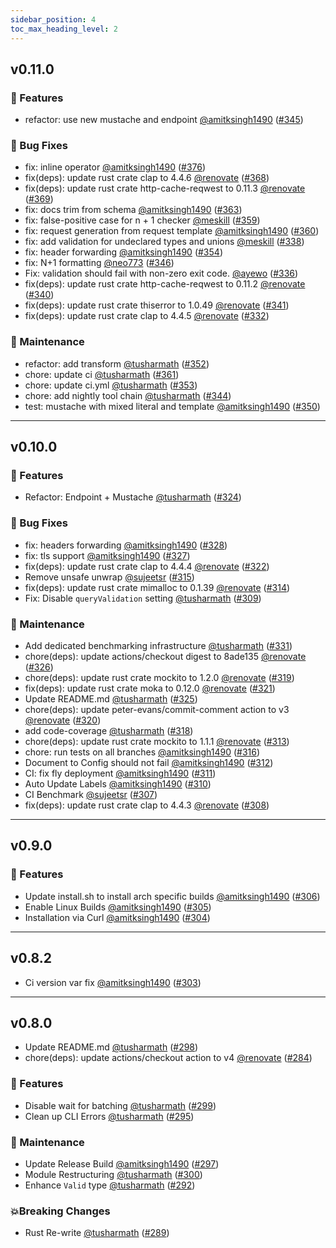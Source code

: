 ```yaml
---
sidebar_position: 4
toc_max_heading_level: 2
---
```



<VersionUpdateCard />

## v0.11.0 

### 🚀 Features


- refactor: use new mustache and endpoint [@amitksingh1490](https://github.com/amitksingh1490) ([#345](https://github.com/tailcallhq/tailcall/pull/345))

### 🐛 Bug Fixes

- fix: inline operator [@amitksingh1490](https://github.com/amitksingh1490) ([#376](https://github.com/tailcallhq/tailcall/pull/376))
- fix(deps): update rust crate clap to 4.4.6 [@renovate](https://github.com/renovate) ([#368](https://github.com/tailcallhq/tailcall/pull/368))
- fix(deps): update rust crate http-cache-reqwest to 0.11.3 [@renovate](https://github.com/renovate) ([#369](https://github.com/tailcallhq/tailcall/pull/369))
- fix: docs trim from schema [@amitksingh1490](https://github.com/amitksingh1490) ([#363](https://github.com/tailcallhq/tailcall/pull/363))
- fix: false-positive case for n + 1 checker [@meskill](https://github.com/meskill) ([#359](https://github.com/tailcallhq/tailcall/pull/359))
- fix: request generation from request template [@amitksingh1490](https://github.com/amitksingh1490) ([#360](https://github.com/tailcallhq/tailcall/pull/360))
- fix: add validation for undeclared types and unions [@meskill](https://github.com/meskill) ([#338](https://github.com/tailcallhq/tailcall/pull/338))
- fix: header forwarding [@amitksingh1490](https://github.com/amitksingh1490) ([#354](https://github.com/tailcallhq/tailcall/pull/354))
- fix: N+1 formatting [@neo773](https://github.com/neo773) ([#346](https://github.com/tailcallhq/tailcall/pull/346))
- Fix: validation should fail with non-zero exit code. [@ayewo](https://github.com/ayewo) ([#336](https://github.com/tailcallhq/tailcall/pull/336))
- fix(deps): update rust crate http-cache-reqwest to 0.11.2 [@renovate](https://github.com/renovate) ([#340](https://github.com/tailcallhq/tailcall/pull/340))
- fix(deps): update rust crate thiserror to 1.0.49 [@renovate](https://github.com/renovate) ([#341](https://github.com/tailcallhq/tailcall/pull/341))
- fix(deps): update rust crate clap to 4.4.5 [@renovate](https://github.com/renovate) ([#332](https://github.com/tailcallhq/tailcall/pull/332))

### 🧰 Maintenance
- refactor: add transform [@tusharmath](https://github.com/tusharmath) ([#352](https://github.com/tailcallhq/tailcall/pull/352))
- chore: update ci [@tusharmath](https://github.com/tusharmath) ([#361](https://github.com/tailcallhq/tailcall/pull/361))
- chore: update ci.yml [@tusharmath](https://github.com/tusharmath) ([#353](https://github.com/tailcallhq/tailcall/pull/353))
- chore: add nightly tool chain [@tusharmath](https://github.com/tusharmath) ([#344](https://github.com/tailcallhq/tailcall/pull/344))
- test: mustache with mixed literal and template [@amitksingh1490](https://github.com/amitksingh1490) ([#350](https://github.com/tailcallhq/tailcall/pull/350))


---
## v0.10.0 

### 🚀 Features

- Refactor: Endpoint + Mustache [@tusharmath](https://github.com/tusharmath) ([#324](https://github.com/tailcallhq/tailcall/pull/324))

### 🐛 Bug Fixes

- fix: headers forwarding [@amitksingh1490](https://github.com/amitksingh1490) ([#328](https://github.com/tailcallhq/tailcall/pull/328))
- fix: tls support [@amitksingh1490](https://github.com/amitksingh1490) ([#327](https://github.com/tailcallhq/tailcall/pull/327))
- fix(deps): update rust crate clap to 4.4.4 [@renovate](https://github.com/renovate) ([#322](https://github.com/tailcallhq/tailcall/pull/322))
- Remove unsafe unwrap [@sujeetsr](https://github.com/sujeetsr) ([#315](https://github.com/tailcallhq/tailcall/pull/315))
- fix(deps): update rust crate mimalloc to 0.1.39 [@renovate](https://github.com/renovate) ([#314](https://github.com/tailcallhq/tailcall/pull/314))
- Fix: Disable `queryValidation` setting [@tusharmath](https://github.com/tusharmath) ([#309](https://github.com/tailcallhq/tailcall/pull/309))

### 🧰 Maintenance

- Add dedicated benchmarking infrastructure [@tusharmath](https://github.com/tusharmath) ([#331](https://github.com/tailcallhq/tailcall/pull/331))
- chore(deps): update actions/checkout digest to 8ade135 [@renovate](https://github.com/renovate) ([#326](https://github.com/tailcallhq/tailcall/pull/326))
- chore(deps): update rust crate mockito to 1.2.0 [@renovate](https://github.com/renovate) ([#319](https://github.com/tailcallhq/tailcall/pull/319))
- fix(deps): update rust crate moka to 0.12.0 [@renovate](https://github.com/renovate) ([#321](https://github.com/tailcallhq/tailcall/pull/321))
- Update README.md [@tusharmath](https://github.com/tusharmath) ([#325](https://github.com/tailcallhq/tailcall/pull/325))
- chore(deps): update peter-evans/commit-comment action to v3 [@renovate](https://github.com/renovate) ([#320](https://github.com/tailcallhq/tailcall/pull/320))
- add code-coverage [@tusharmath](https://github.com/tusharmath) ([#318](https://github.com/tailcallhq/tailcall/pull/318))
- chore(deps): update rust crate mockito to 1.1.1 [@renovate](https://github.com/renovate) ([#313](https://github.com/tailcallhq/tailcall/pull/313))
- chore: run tests on all branches [@amitksingh1490](https://github.com/amitksingh1490) ([#316](https://github.com/tailcallhq/tailcall/pull/316))
- Document to Config should not fail [@amitksingh1490](https://github.com/amitksingh1490) ([#312](https://github.com/tailcallhq/tailcall/pull/312))
- CI: fix fly deployment [@amitksingh1490](https://github.com/amitksingh1490) ([#311](https://github.com/tailcallhq/tailcall/pull/311))
- Auto Update Labels [@amitksingh1490](https://github.com/amitksingh1490) ([#310](https://github.com/tailcallhq/tailcall/pull/310))
- CI Benchmark [@sujeetsr](https://github.com/sujeetsr) ([#307](https://github.com/tailcallhq/tailcall/pull/307))
- fix(deps): update rust crate clap to 4.4.3 [@renovate](https://github.com/renovate) ([#308](https://github.com/tailcallhq/tailcall/pull/308))


---
## v0.9.0 

### 🚀 Features

- Update install.sh to install arch specific builds [@amitksingh1490](https://github.com/amitksingh1490) ([#306](https://github.com/tailcallhq/tailcall/pull/306))
- Enable Linux Builds [@amitksingh1490](https://github.com/amitksingh1490) ([#305](https://github.com/tailcallhq/tailcall/pull/305))
- Installation via Curl [@amitksingh1490](https://github.com/amitksingh1490) ([#304](https://github.com/tailcallhq/tailcall/pull/304))


---
## v0.8.2 

- Ci version var fix [@amitksingh1490](https://github.com/amitksingh1490) ([#303](https://github.com/tailcallhq/tailcall/pull/303))


---
## v0.8.0 

- Update README.md [@tusharmath](https://github.com/tusharmath) ([#298](https://github.com/tailcallhq/tailcall/pull/298))
- chore(deps): update actions/checkout action to v4 [@renovate](https://github.com/renovate) ([#284](https://github.com/tailcallhq/tailcall/pull/284))

### 🚀 Features

- Disable wait for batching [@tusharmath](https://github.com/tusharmath) ([#299](https://github.com/tailcallhq/tailcall/pull/299))
- Clean up CLI Errors [@tusharmath](https://github.com/tusharmath) ([#295](https://github.com/tailcallhq/tailcall/pull/295))

### 🧰 Maintenance

- Update Release Build [@amitksingh1490](https://github.com/amitksingh1490) ([#297](https://github.com/tailcallhq/tailcall/pull/297))
- Module Restructuring [@tusharmath](https://github.com/tusharmath) ([#300](https://github.com/tailcallhq/tailcall/pull/300))
- Enhance `Valid` type [@tusharmath](https://github.com/tusharmath) ([#292](https://github.com/tailcallhq/tailcall/pull/292))

### 💥Breaking Changes

- Rust Re-write [@tusharmath](https://github.com/tusharmath) ([#289](https://github.com/tailcallhq/tailcall/pull/289))
